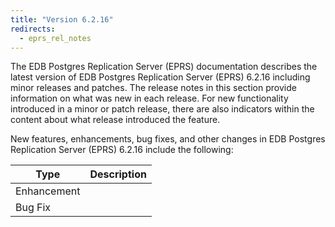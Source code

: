 ```yaml
---
title: "Version 6.2.16"
redirects:
  - eprs_rel_notes
---
```


The EDB Postgres Replication Server (EPRS) documentation describes the latest version of EDB Postgres Replication Server (EPRS) 6.2.16 including minor releases and patches. The release notes in this section provide information on what was new in each release. For new functionality introduced in a minor or patch release, there are also indicators within the content about what release introduced the feature.


New features, enhancements, bug fixes, and other changes in EDB Postgres Replication Server (EPRS) 6.2.16 include the following:

| Type | Description |
| ---- |------------ |
| Enhancement |                   |
| Bug Fix | 